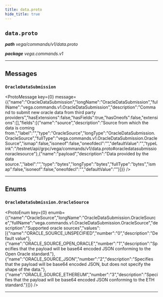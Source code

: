 ```yaml
---
title: data.proto
hide_title: true
---
```



## `data.proto`
_**path** vega/commands/v1/data.proto_

_**package** vega.commands.v1_



---

## Messages


### `OracleDataSubmission`
<ProtoMessage key={0} message={{"name":"OracleDataSubmission","longName":"OracleDataSubmission","fullName":"vega.commands.v1.OracleDataSubmission","description":"Command to submit new oracle data from third party providers","hasExtensions":false,"hasFields":true,"hasOneofs":false,"extensions":[],"fields":[{"name":"source","description":"Source from which the data is coming from.","label":"","type":"OracleSource","longType":"OracleDataSubmission.OracleSource","fullType":"vega.commands.v1.OracleDataSubmission.OracleSource","ismap":false,"isoneof":false,"oneofdecl":"","defaultValue":"","typeLink":"/testnet/api/grpc/vega/commands/v1/data.proto#oracledatasubmissionoraclesource"},{"name":"payload","description":"Data provided by the data source.","label":"","type":"bytes","longType":"bytes","fullType":"bytes","ismap":false,"isoneof":false,"oneofdecl":"","defaultValue":""}]}} />

---
## Enums


### `OracleDataSubmission.OracleSource`
<ProtoEnum key={0} enumb={{"name":"OracleSource","longName":"OracleDataSubmission.OracleSource","fullName":"vega.commands.v1.OracleDataSubmission.OracleSource","description":"Supported oracle sources","values":[{"name":"ORACLE_SOURCE_UNSPECIFIED","number":"0","description":"Default value"},{"name":"ORACLE_SOURCE_OPEN_ORACLE","number":"1","description":"Specifies that the payload will be base64 encoded JSON conforming to the Open Oracle standard."},{"name":"ORACLE_SOURCE_JSON","number":"2","description":"Specifies that the payload will be base64 encoded JSON, but does not specify the shape of the data."},{"name":"ORACLE_SOURCE_ETHEREUM","number":"3","description":"Specifies that the payload will be base64 encoded JSON conforming to the ETH standard."}]}} />

---


  